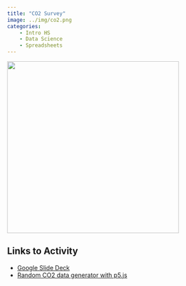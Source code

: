 ```yaml
---
title: "CO2 Survey"
image: ../img/co2.png
categories:
    - Intro HS
    - Data Science
    - Spreadsheets
---
```


![](../img/co2.png){width=400 fig-align="center"}

## Links to Activity

* [Google Slide Deck](http://go.osu.edu/co2)
* [Random CO2 data generator with p5.js](https://editor.p5js.org/ChrisOrban/sketches/M0iRTK6_x)

